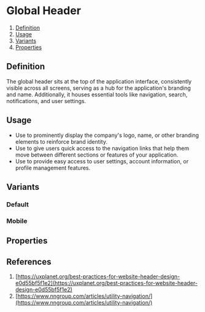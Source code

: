
<Meta of={GlobalHeaderStories} />

# Global Header
1. [Definition](#definition)
2. [Usage](#usage)
3. [Variants](#variants)
4. [Properties](#properties)

## Definition
The global header sits at the top of the application interface, consistently visible across all screens, serving as a hub for the application's branding and name. Additionally, it houses essential tools like navigation, search, notifications, and user settings.
<Canvas of={GlobalHeaderStories.Desktop} />

## Usage
- Use to prominently display the company's logo, name, or other branding elements to reinforce brand identity.
- Use to give users quick access to the navigation links that help them move between different sections or features of your application.
- Use to provide easy access to user settings, account information, or profile management features.

## Variants
### Default
<Canvas of={GlobalHeaderStories.Desktop} />

### Mobile
<Canvas of={GlobalHeaderStories.Mobile} />

## Properties
<ArgTypes of={GlobalHeader} />

## References
1. [https://uxplanet.org/best-practices-for-website-header-design-e0d55bf5f1e2](https://uxplanet.org/best-practices-for-website-header-design-e0d55bf5f1e2)
2. [https://www.nngroup.com/articles/utility-navigation/](https://www.nngroup.com/articles/utility-navigation/)
